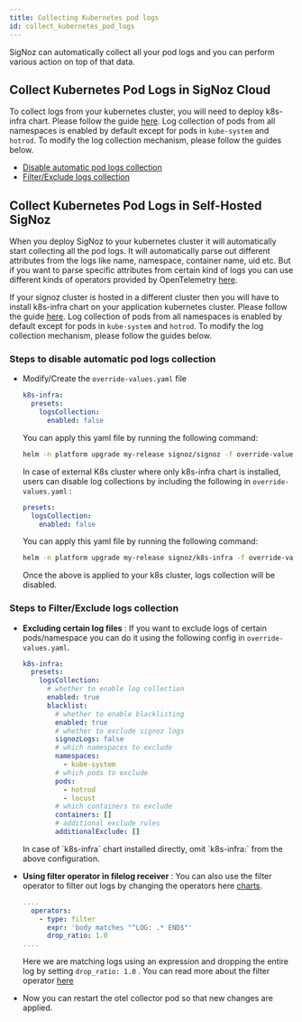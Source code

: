 ```yaml
---
title: Collecting Kubernetes pod logs
id: collect_kubernetes_pod_logs
---
```


SigNoz can automatically collect all your pod logs and you can perform various action on top of that data.


## Collect Kubernetes Pod Logs in SigNoz Cloud
To collect logs from your kubernetes cluster, you will need to deploy k8s-infra chart. Please follow the guide [here](/docs/tutorial/kubernetes-infra-metrics/). Log collection of pods from all namespaces is enabled by default except for pods in `kube-system` and `hotrod`. To modify the log collection mechanism, please follow the guides below.


- [Disable automatic pod logs collection](#steps-to-disable-automatic-pod-logs-collection)
- [Filter/Exclude logs collection](#steps-to-filterexclude-logs-collection)



## Collect Kubernetes Pod Logs in Self-Hosted SigNoz
When you deploy SigNoz to your kubernetes cluster it will automatically start collecting all the pod logs. It will automatically parse out different attributes from the logs like name, namespace, container name, uid etc. But if you want to parse specific attributes from certain kind of logs you can use different kinds of operators provided by OpenTelemetry [here](/docs/userguide/logs#operators-for-parsing-and-manipulating-logs).

If your signoz cluster is hosted in a different cluster then you will have to install k8s-infra chart on your application kubernetes cluster. Please follow the guide [here](/docs/tutorial/kubernetes-infra-metrics/). Log collection of pods from all namespaces is enabled by default except for pods in `kube-system` and `hotrod`. To modify the log collection mechanism, please follow the guides below.

### Steps to disable automatic pod logs collection

* Modify/Create the `override-values.yaml` file
  ```yaml
  k8s-infra:
    presets:
      logsCollection:
        enabled: false
  ```

  You can apply this yaml file by running the following command:

  ```bash
  helm -n platform upgrade my-release signoz/signoz -f override-values.yaml
  ```  

  In case of external K8s cluster where only k8s-infra chart is installed, users can disable log collections by including the following in `override-values.yaml` :

  ```yaml
  presets:
    logsCollection:
      enabled: false
  ```

  You can apply this yaml file by running the following command:

  ```bash
  helm -n platform upgrade my-release signoz/k8s-infra -f override-values.yaml
  ```  

  Once the above is applied to your k8s cluster, logs collection will be disabled.

### Steps to Filter/Exclude logs collection

* **Excluding certain log files** : If you want to exclude logs of certain pods/namespace you can do it using the following config in `override-values.yaml`.
  
  ```yaml
  k8s-infra:
    presets:
      logsCollection:
        # whether to enable log collection
        enabled: true
        blacklist:
          # whether to enable blacklisting
          enabled: true
          # whether to exclude signoz logs
          signozLogs: false
          # which namespaces to exclude
          namespaces:
            - kube-system
          # which pods to exclude
          pods:
            - hotrod
            - locust
          # which containers to exclude
          containers: []
          # additional exclude rules
          additionalExclude: []
  ```
  <Admonition>
  In case of  `k8s-infra` chart installed directly, omit `k8s-infra:` from the above configuration. 
  </Admonition>
 

* **Using filter operator in filelog receiver** : You can also use the filter operator to filter out logs by changing the operators here [charts](https://github.com/SigNoz/charts/blob/main/charts/k8s-infra/values.yaml).
  
  ```yaml {3-6}
  ....
    operators:
      - type: filter
        expr: 'body matches "^LOG: .* END$"'
        drop_ratio: 1.0
  ....
  ```

  Here we are matching logs using an expression and dropping the entire log by setting `drop_ratio: 1.0` . You can read more about the filter operator [here](https://github.com/open-telemetry/opentelemetry-collector-contrib/blob/main/pkg/stanza/docs/operators/filter.md)

* Now you can restart the otel collector pod so that new changes are applied.
